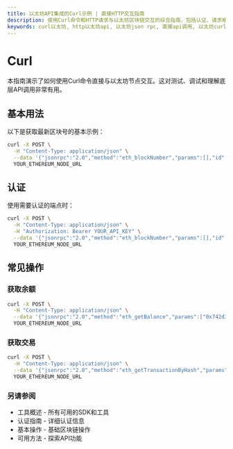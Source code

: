 ```yaml
---
title: 以太坊API集成的Curl示例 | 直接HTTP交互指南
description: 使用Curl命令和HTTP请求与以太坊区块链交互的综合指南，包括认证、请求格式化和常见API操作
keywords: curl以太坊, http以太坊api, 以太坊json rpc, 直接api调用, 以太坊curl示例, 以太坊http请求, json-rpc以太坊, curl区块链命令, 以太坊api测试, 以太坊节点请求, 以太坊http接口
---
```


# Curl

本指南演示了如何使用Curl命令直接与以太坊节点交互。这对测试、调试和理解底层API调用非常有用。

<PayAttention category="Curl/Http" />

## 基本用法

以下是获取最新区块号的基本示例：

```bash
curl -X POST \
  -H "Content-Type: application/json" \
  --data '{"jsonrpc":"2.0","method":"eth_blockNumber","params":[],"id":1}' \
  YOUR_ETHEREUM_NODE_URL
```

## 认证

使用需要认证的端点时：

```bash
curl -X POST \
  -H "Content-Type: application/json" \
  -H "Authorization: Bearer YOUR_API_KEY" \
  --data '{"jsonrpc":"2.0","method":"eth_blockNumber","params":[],"id":1}' \
  YOUR_ETHEREUM_NODE_URL
```

## 常见操作

### 获取余额

```bash
curl -X POST \
  -H "Content-Type: application/json" \
  --data '{"jsonrpc":"2.0","method":"eth_getBalance","params":["0x742d35Cc6634C0532925a3b844Bc454e4438f44e","latest"],"id":1}' \
  YOUR_ETHEREUM_NODE_URL
```

### 获取交易

```bash
curl -X POST \
  -H "Content-Type: application/json" \
  --data '{"jsonrpc":"2.0","method":"eth_getTransactionByHash","params":["0x88df016429689c079f3b2f6ad39fa052532c56795b733da78a91ebe6a713944b"],"id":1}' \
  YOUR_ETHEREUM_NODE_URL
```

### 另请参阅

- <Link to="/docs/ethereum/tools/overview" title="可用以太坊开发工具和SDK的完整概述">工具概述</Link> - 所有可用的SDK和工具
- <Link to="/docs/ethereum/authentication" title="与以太坊节点和API服务认证的指南">认证指南</Link> - 详细认证信息
- <Link to="/docs/ethereum/basic-operations" title="学习开发者的基本以太坊区块链操作">基本操作</Link> - 基础区块链操作
- <Link to="/docs/ethereum/all-methods" title="所有可用以太坊API方法的完整参考">可用方法</Link> - 探索API功能
